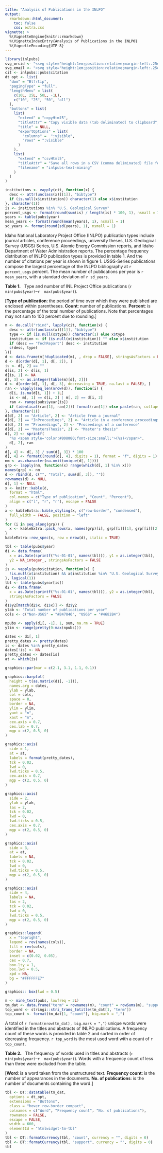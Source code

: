 ---
title: "Analysis of Publications in the INLPO"
output:
  rmarkdown::html_document:
    toc: false
    css: extra.css
vignette: >
  %\VignetteEngine{knitr::rmarkdown}
  %\VignetteIndexEntry{Analysis of Publications in the INLPO}
  %\VignetteEncoding{UTF-8}
---

```{r "setup", include=FALSE}
library(inlpubs)
svg_orcid <- "<svg style='height:1em;position:relative;margin-left:.25em;vertical-align:middle;' viewBox='0 0 512 512' aria-describedby='orcid' role='img'><desc id='orcid'>ORCiD</desc><path fill='#A6CE39' d='M294.75 188.19h-45.92V342h47.47c67.62 0 83.12-51.34 83.12-76.91 0-41.64-26.54-76.9-84.67-76.9zM256 8C119 8 8 119 8 256s111 248 248 248 248-111 248-248S393 8 256 8zm-80.79 360.76h-29.84v-207.5h29.84zm-14.92-231.14a19.57 19.57 0 1 1 19.57-19.57 19.64 19.64 0 0 1-19.57 19.57zM300 369h-81V161.26h80.6c76.73 0 110.44 54.83 110.44 103.85C410 318.39 368.38 369 300 369z'></path></svg>"
svg_email <- "<svg style='height:1em;position:relative;margin-left:.25em;vertical-align:middle;' viewBox='0 0 512 512' aria-describedby='email' role='img'><desc id='email'>Email</desc><path fill='#4682B4' d='M502.3 190.8c3.9-3.1 9.7-.2 9.7 4.7V400c0 26.5-21.5 48-48 48H48c-26.5 0-48-21.5-48-48V195.6c0-5 5.7-7.8 9.7-4.7 22.4 17.4 52.1 39.5 154.1 113.6 21.1 15.4 56.7 47.8 92.2 47.6 35.7.3 72-32.8 92.3-47.6 102-74.1 131.6-96.3 154-113.7zM256 320c23.2.4 56.6-29.2 73.4-41.4 132.7-96.3 142.8-104.7 173.4-128.7 5.8-4.5 9.2-11.5 9.2-18.9v-19c0-26.5-21.5-48-48-48H48C21.5 64 0 85.5 0 112v19c0 7.4 3.4 14.3 9.2 18.9 30.6 23.9 40.7 32.4 173.4 128.7 16.8 12.2 50.2 41.8 73.4 41.4z'/></svg>"
cit <- inlpubs::pubs$citation
dt_opt <- list(
  "dom" = "Blfrtip",
  "pagingType" = "full",
  "lengthMenu" = list(
    c(10L, 25L, 50L, -1L),
    c("10", "25", "50", "all")
  ),
  "buttons" = list(
    list(
      "extend" = "copyHtml5",
      "titleAttr" = "Copy visible data (tab deliminated) to clipboard",
      "title" = NULL,
      "exportOptions" = list(
        "columns" =  ":visible",
        "rows" = ":visible"
      )
    ),
    list(
      "extend" = "csvHtml5",
      "titleAttr" = "Save all rows in a CSV (comma deliminated) file format",
      "filename" = "inlpubs-text-mining"
    )
  )
)
```

```{r "bib_stats", echo=FALSE, results="asis"}
institutions <- vapply(cit, function(x) {
  desc <- attr(unclass(x)[[1]], "bibtype")
  if (is.null(x$institution)) character(1) else x$institution
}, character(1))
is <- institutions %in% "U.S. Geological Survey"
percent_usgs <- format(round(sum(is) / length(is) * 100, 1), nsmall = 1)
years <- table(pubs$year)
mean_years <- format(round(mean(years), 1), nsmall = 1)
sd_years <- format(round(sd(years), 1), nsmall = 1)
```

Idaho National Laboratory Project Office (INLPO) publication types include journal articles, conference proceedings, university theses, U.S. Geological Survey (USGS) Series, U.S. Atomic Energy Commission reports, and Idaho Department of Water Administration reports. The percentage frequency distribution of INLPO publication types is provided in table 1. And the number of citations per year is shown in figure 1. USGS-Series publications compose the largest percentage of the INLPO bibliography at `r percent_usgs` percent. The mean number of publications per year is `r mean_years`, with a standard deviation of `r sd_years`.

<b>Table 1.</b> &nbsp; Type and number of INL Project Office publications (`r  min(pubs$year)`--`r  max(pubs$year)`).
<div class='subtitle'>
[<b>Type of publication</b>: the period of time over which they were published are enclosed within parentheses.
 <b>Count</b>: number of publications.
 <b>Percent</b>: is the percentage of the total number of publications.
   Note that percentages may not sum to 100 percent due to rounding.]
</div>

```{r "ref_typ_tbl", echo=FALSE, results="asis"}
m <- do.call("rbind", lapply(cit, function(x) {
  desc <- attr(unclass(x)[[1]], "bibtype")
  type <- if (is.null(x$type)) character(1) else x$type
  institution <- if (is.null(x$institution)) "" else x$institution
  if (desc == "TechReport") desc <- institution
  c(desc, type)
}))
d <- data.frame(m[!duplicated(m), , drop = FALSE], stringsAsFactors = FALSE)
d <- d[order(d[, 1], d[, 2]), ]
is <- d[, 2] == ""
d[is, 2] <- d[is, 1]
d[is, 1] <- NA
d[, 3] <- as.integer(table(m)[d[, 2]])
d <- d[order(d[, 1], d[, 3], decreasing = TRUE, na.last = FALSE), ]
ran <- vapply(seq_len(nrow(d)), function(i) {
  d[i, is.na(d[i, 1]) + 1L]
  is <- m[, 1] == d[i, 2] | m[, 2] == d[i, 2]
  ran <- range(pubs$year[is])
  if (identical(ran[1], ran[2])) format(ran[1]) else paste(ran, collapse = "--")
}, character(1))
d[d[, 2] == "Article", 2] <- "Article from a journal"
d[d[, 2] == "InProceedings", 2] <- "Article in a conference proceedings"
d[d[, 2] == "Proceedings", 2] <- "Proceedings of a conference"
d[d[, 2] == "MastersThesis", 2] <- "Master's thesis"
d[, 2] <- sprintf(
  "%s <span style='color:#808080;font-size:small;'>(%s)</span>",
  d[, 2], ran
)
d[, 4] <- d[, 3] / sum(d[, 3]) * 100
d[, 4] <- formatC(round(d[, 4], digits = 1), format = "f", digits = 1)
nm <- as.character(na.omit(unique(d[, 1])))
grp <- lapply(nm, function(x) range(which(d[, 1] %in% x)))
names(grp) <- nm
d <- rbind(d, c("", "Total", sum(d[, 3]), ""))
rownames(d) <- NULL
d[, 1] <- NULL
x <- knitr::kable(d,
  format = "html",
  col.names = c("Type of publication", "Count", "Percent"),
  align = c("l", "r", "r"), escape = FALSE
)
x <- kableExtra::kable_styling(x, c("row-border", "condensed"),
  full_width = FALSE, position = "left"
)
for (i in seq_along(grp)) {
  x <- kableExtra::pack_rows(x, names(grp)[i], grp[[i]][1], grp[[i]][2])
}
kableExtra::row_spec(x, row = nrow(d), italic = TRUE)
```

```{r "graph_prod", echo=FALSE, results="asis", fig.height=4, fig.cap=sprintf("<b>Figure 1.</b> &nbsp; Distribution of INL Project Office publications (%s--%s). USGS and non-USGS publication types are distinguished by color.", min(pubs$year), max(pubs$year))}

tbl <- table(pubs$year)
d1 <- data.frame(
  x = as.Date(sprintf("%s-01-01", names(tbl))), y1 = as.integer(tbl),
  y2 = NA_integer_, stringsAsFactors = FALSE
)
is <- vapply(pubs$citation, function(x) {
  !is.null(x$institution) && x$institution %in% "U.S. Geological Survey"
}, logical(1))
tbl <- table(pubs$year[is])
d2 <- data.frame(
  x = as.Date(sprintf("%s-01-01", names(tbl))), y2 = as.integer(tbl),
  stringsAsFactors = FALSE
)
d1$y2[match(d2$x, d1$x)] <- d2$y2
ylab <- "Total number of publications per year"
cols <- c("Non-USGS" = "#B47846", "USGS" = "#4682B4")

npubs <- apply(d1[, -1], 1, sum, na.rm = TRUE)
ylim <- range(pretty(0:max(npubs)))

dates <- d1[, 1]
pretty_dates <- pretty(dates)
is <- dates %in% pretty_dates
dates[!is] <- NA
pretty_dates <- dates[is]
at <- which(is)

graphics::par(mar = c(2.1, 3.1, 1.1, 0.1))

graphics::barplot(
  height = t(as.matrix(d1[, -1])),
  names.arg = dates,
  ylab = ylab,
  col = cols,
  space = 0,
  border = NA,
  ylim = ylim,
  yaxt = "n",
  xaxt = "n",
  cex.axis = 0.7,
  cex.lab = 0.7,
  mgp = c(2, 0.5, 0)
)

graphics::axis(
  side = 1,
  at = at,
  labels = format(pretty_dates),
  tck = 0.02,
  lwd = 0,
  lwd.ticks = 0.5,
  cex.axis = 0.7,
  mgp = c(2, 0.5, 0)
)

graphics::axis(
  side = 2,
  ylab = ylab,
  las = 2,
  tck = 0.02,
  lwd = 0,
  lwd.ticks = 0.5,
  cex.axis = 0.7,
  mgp = c(2, 0.5, 0)
)

graphics::axis(
  side = 3,
  at = at,
  labels = NA,
  tck = 0.02,
  lwd = 0,
  lwd.ticks = 0.5,
  mgp = c(2, 0.5, 0)
)

graphics::axis(
  side = 4,
  labels = NA,
  las = 2,
  tck = 0.02,
  lwd = 0,
  lwd.ticks = 0.5,
  mgp = c(2, 0.5, 0)
)

graphics::legend(
  x = "topright",
  legend = rev(names(cols)),
  fill = rev(cols),
  border = NA,
  inset = c(0.02, 0.05),
  cex = 0.7,
  box.lty = 1,
  box.lwd = 0.5,
  xpd = NA,
  bg = "#FFFFFFE7"
)

graphics:: box(lwd = 0.5)
```

```{r "tm_data", echo=FALSE, results="asis"}
m <- mine_text(pubs, lowfreq = 3L)
tm_dat <- data.frame("term" = rownames(m), "count" = rowSums(m), "support" = rowSums(m > 0))
top_word <- stringi::stri_trans_totitle(tm_dat[1, "term"])
top_count <- format(tm_dat[1, "count"], big.mark = ",")
```

A total of `r format(nrow(tm_dat), big.mark = ",")` unique words were identified in the titles and abstracts of INLPO publications. A frequency count of these words is provided in table 2 and sorted in order of decreasing frequency. `r top_word` is the most used word with a count of `r top_count`.

<b>Table 2.</b> &nbsp; The frequency of words used in titles and abstracts
(`r  min(pubs$year)`--`r  max(pubs$year)`).
Words with a frequency count of less than three were excluded from the table.
<div class='subtitle'>
[<b>Word</b>: is a word taken from the unstructured text.
 <b>Frequency count</b>: is the number of appearances in the documents.
 <b>No. of publications</b>: is the number of documents containing the word.]
</div>

```{r "tm_tbl", echo=FALSE, results="asis"}
tbl <- DT::datatable(tm_dat,
  options = dt_opt,
  extensions = "Buttons",
  class = "hover row-border compact",
  colnames = c("Word", "Frequency count", "No. of publications"),
  rownames = FALSE,
  escape = FALSE,
  width = 600,
  elementId = "htmlwidget-tm-tbl"
)
tbl <- DT::formatCurrency(tbl, "count", currency = "", digits = 0)
tbl <- DT::formatCurrency(tbl, "support", currency = "", digits = 0)
tbl
```
